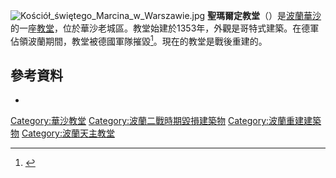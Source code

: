 [[File:Kościół_świętego_Marcina_w_Warszawie.jpg|thumb]]
'''聖瑪爾定教堂'''（{{lang-pl|Kościół św. Marcina}}）是[[波蘭|波蘭]][[華沙|華沙]]的一座[[教堂|教堂]]，位於華沙老城區。教堂始建於1353年，外觀是哥特式建築。在德軍佔領波蘭期間，教堂被德國軍隊摧毀<ref name="wiezowce">{{cite web|author =|url =http://www.wiezowce.waw.pl/kosc_mar_en.php|title =St. Martin's Church|work =www.wiezowce.waw.pl|publisher =|pages =|page =|date =|accessdate =2009-03-24|deadurl =yes|archiveurl =https://www.webcitation.org/6GHolqqmb?url=http://www.wiezowce.waw.pl/kosc_mar_en.php|archivedate =2013-05-01}}</ref>。現在的教堂是戰後重建的。

==參考資料==
{{reflist}}
* {{cite book | author = | coauthors = | title = Warszawa w latach 1526-1795 (Warsaw in 1526-1795) | year = 1984 | editor = Stefan Kieniewicz | pages = | chapter = | chapterurl = | publisher = | location =Warsaw | id =ISBN 83-01033-23-1 | url = | format = | accessdate = |language=pl}}
{{coord|52|14|54|N|21|0|45|E|type:landmark_region:PL|display=title}}

[[Category:華沙教堂|Category:華沙教堂]]
[[Category:波蘭二戰時期毀損建築物|Category:波蘭二戰時期毀損建築物]]
[[Category:波蘭重建建築物|Category:波蘭重建建築物]]
[[Category:波蘭天主教堂|Category:波蘭天主教堂]]